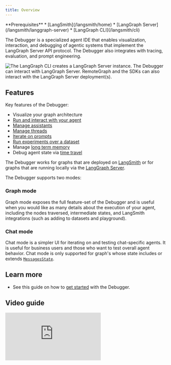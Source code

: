 ```yaml
---
title: Overview
---
```


<Info>
**Prerequisites**
* [LangSmith](/langsmith/home)
* [LangGraph Server](/langsmith/langgraph-server)
* [LangGraph CLI](/langsmith/cli)
</Info>

The Debugger is a specialized agent IDE that enables visualization, interaction, and debugging of agentic systems that implement the LangGraph Server API protocol. The Debugger also integrates with tracing, evaluation, and prompt engineering.

<Frame caption="LangSmith Components with agent/graph deployment">
  <img src="/langsmith/images/platform-outline.svg" alt="The LangGraph CLI creates a LangGraph Server instance. The Debugger can interact with LangGraph Server. RemoteGraph and the SDKs can also interact with the LangGraph Server deployment(s)." />
</Frame>

## Features

Key features of the Debugger:

* Visualize your graph architecture
* [Run and interact with your agent](/langsmith/use-debugger#run-application)
* [Manage assistants](/langsmith/use-debugger#manage-assistants)
* [Manage threads](/langsmith/use-debugger#manage-threads)
* [Iterate on prompts](/langsmith/observability-debugger)
* [Run experiments over a dataset](/langsmith/observability-debugger#run-experiments-over-a-dataset)
* Manage [long term memory](/oss/python/concepts/memory)
* Debug agent state via [time travel](/oss/python/langgraph/use-time-travel)

The Debugger works for graphs that are deployed on [LangSmith](/langsmith/deployment-quickstart) or for graphs that are running locally via the [LangGraph Server](/langsmith/local-server).

The Debugger supports two modes:

### Graph mode

Graph mode exposes the full feature-set of the Debugger and is useful when you would like as many details about the execution of your agent, including the nodes traversed, intermediate states, and LangSmith integrations (such as adding to datasets and playground).

### Chat mode

Chat mode is a simpler UI for iterating on and testing chat-specific agents. It is useful for business users and those who want to test overall agent behavior. Chat mode is only supported for graph's whose state includes or extends [`MessagesState`](/oss/python/langgraph/use-graph-api#messagesstate).

## Learn more

* See this guide on how to [get started](/langsmith/quick-start-debugger) with the Debugger.

## Video guide
<iframe
  className="w-full aspect-video rounded-xl"
  src="https://www.youtube.com/embed/Mi1gSlHwZLM?si=oWCeHQ640zPHoLwn"
  title="YouTube video player"
  frameBorder="0"
  allow="accelerometer; autoplay; clipboard-write; encrypted-media; gyroscope; picture-in-picture"
  allowFullScreen
></iframe>
